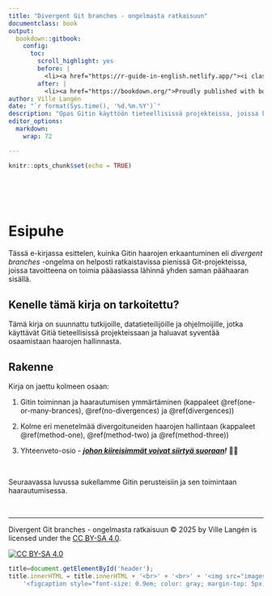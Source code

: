 ```yaml
---
title: "Divergent Git branches - ongelmasta ratkaisuun"
documentclass: book
output:
  bookdown::gitbook:
    config:
      toc:
        scroll_highlight: yes
        before: |
          <li><a href="https://r-guide-in-english.netlify.app/"><i class="fa fa-language fa-fw"></i> English version<span></span></a></li>
        after: |
          <li><a href="https://bookdown.org/">Proudly published with bookdown</a></li>
author: Ville Langén
date: "`r format(Sys.time(), '%d.%m.%Y')`"
description: "Opas Gitin käyttöön tieteellisissä projekteissa, joissa keskitytään toimimaan yhden päähaaran sisällä."
editor_options: 
  markdown: 
    wrap: 72

---
```



```r
knitr::opts_chunk$set(echo = TRUE)
```



<br> <br> <br>

# Esipuhe

Tässä e-kirjassa esittelen, kuinka Gitin haarojen erkaantuminen eli *divergent branches* -ongelma on helposti ratkaistavissa pienissä Git-projekteissa, joissa tavoitteena on toimia pääasiassa lähinnä yhden saman päähaaran sisällä.

## Kenelle tämä kirja on tarkoitettu?

Tämä kirja on suunnattu tutkijoille, datatieteilijöille ja
ohjelmoijille, jotka käyttävät Gitiä tieteellisissä projekteissaan ja
haluavat syventää osaamistaan haarojen hallinnasta.

## Rakenne

Kirja on jaettu kolmeen osaan:

1. Gitin toiminnan ja haarautumisen ymmärtäminen (kappaleet \@ref(one-or-many-brances), \@ref(no-divergences) ja \@ref(divergences))

2. Kolme eri menetelmää divergoituneiden haarojen hallintaan (kappaleet \@ref(method-one), \@ref(method-two) ja \@ref(method-three))

3. Yhteenveto-osio - ***[johon kiireisimmät voivat siirtyä suoraan](#summary)!*** 🏃🙂

\

Seuraavassa luvussa sukellamme Gitin perusteisiin ja sen toimintaan
haarautumisessa.

\

------------------------------------------------------------------------

Divergent Git branches - ongelmasta ratkaisuun © 2025 by
Ville Langén is licensed under the [CC BY-SA
4.0](https://creativecommons.org/licenses/by-sa/4.0/?ref=chooser-v1).

[![CC BY-SA
4.0](https://licensebuttons.net/l/by-sa/4.0/88x31.png)](https://creativecommons.org/licenses/by-sa/4.0/)


```js
title=document.getElementById('header');
title.innerHTML = title.innerHTML + '<br>' + '<br>' + '<img src="images/cover_photo.jpeg" alt="Test Image">' +
    '<figcaption style="font-size: 0.9em; color: gray; margin-top: 5px;">' + 'Image credit: <a href="https://www.pexels.com/photo/cherry-blossom-tree-932409/" target="_blank">Pexels</a>' + '</figcaption>' + '<br>' + '<br>' + '<p><em>This e-book is available also <a href="https://r-guide-in-english.netlify.app/" target="_blank">in English.</a></em></p>'

```



